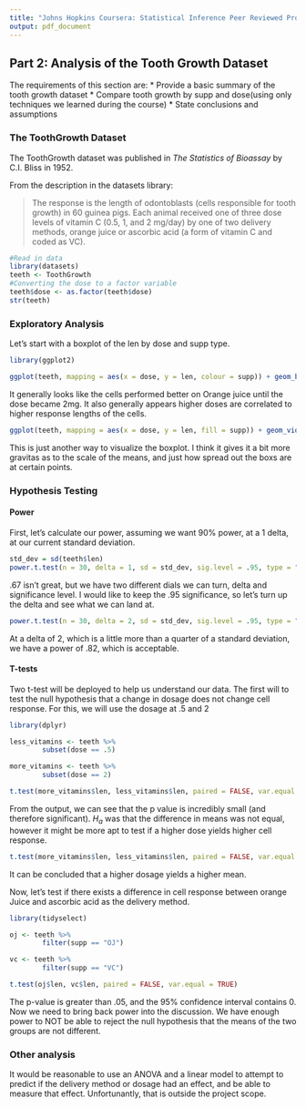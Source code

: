 ```yaml
---
title: "Johns Hopkins Coursera: Statistical Inference Peer Reviewed Project, Part 2"
output: pdf_document
---
```


## Part 2: Analysis of the Tooth Growth Dataset
The requirements of this section are:
* Provide a basic summary of the tooth growth dataset
* Compare tooth growth by supp and dose(using only techniques we learned during the course)
* State conclusions and assumptions

### The ToothGrowth Dataset
The ToothGrowth dataset was published in *The Statistics of Bioassay* by C.I. Bliss in 1952. 

From the description in the datasets library:

> The response is the length of odontoblasts (cells responsible for tooth growth) in 60 guinea pigs. Each animal received one of three dose levels of vitamin C (0.5, 1, and 2 mg/day) by one of two delivery methods, orange juice or ascorbic acid (a form of vitamin C and coded as VC).

```r
#Read in data
library(datasets)
teeth <- ToothGrowth
#Converting the dose to a factor variable
teeth$dose <- as.factor(teeth$dose)
str(teeth)
```

### Exploratory Analysis

Let's start with a boxplot of the len by dose and supp type. 
```r
library(ggplot2)

ggplot(teeth, mapping = aes(x = dose, y = len, colour = supp)) + geom_boxplot()
```
It generally looks like the cells performed better on Orange juice until the dose became 2mg. It also generally appears higher doses are correlated to higher response lengths of the cells. 

```r
ggplot(teeth, mapping = aes(x = dose, y = len, fill = supp)) + geom_violin()
```

This is just another way to visualize the boxplot. I think it gives it a bit more gravitas as to the scale of the means, and just how spread out the boxs are at certain points. 

### Hypothesis Testing

#### Power

First, let's calculate our power, assuming we want 90% power, at a 1 delta, at our current standard deviation.

```r
std_dev = sd(teeth$len)
power.t.test(n = 30, delta = 1, sd = std_dev, sig.level = .95, type = "two.sample")
```

.67 isn't great, but we have two different dials we can turn, delta and significance level. I would like to keep the .95 significance, so let's turn up the delta and see what we can land at. 

```r
power.t.test(n = 30, delta = 2, sd = std_dev, sig.level = .95, type = "two.sample")
```

At a delta of 2, which is a little more than a quarter of a standard deviation, we have a power of .82, which is acceptable.

#### T-tests

Two t-test will be deployed to help us understand our data. The first will to test the null hypothesis that a change in dosage does not change cell response. For this, we will use the dosage at .5 and 2

```r
library(dplyr)

less_vitamins <- teeth %>%
        subset(dose == .5)

more_vitamins <- teeth %>%
        subset(dose == 2)

t.test(more_vitamins$len, less_vitamins$len, paired = FALSE, var.equal = TRUE)
```

From the output, we can see that the p value is incredibly small (and therefore significant). $H_a$ was that the difference in means was not equal, however it might be more apt to test if a higher dose yields higher cell response. 

```r
t.test(more_vitamins$len, less_vitamins$len, paired = FALSE, var.equal = TRUE, alternative = "greater")
```

It can be concluded that a higher dosage yields a higher mean.

Now, let's test if there exists a difference in cell response between orange Juice and ascorbic acid as the delivery method. 

```r
library(tidyselect)

oj <- teeth %>%
        filter(supp == "OJ")

vc <- teeth %>%
        filter(supp == "VC")

t.test(oj$len, vc$len, paired = FALSE, var.equal = TRUE)
```

The p-value is greater than .05, and the 95% confidence interval contains 0. Now we need to bring back power into the discussion. We have enough power to NOT be able to reject the null hypothesis that the means of the two groups are not different. 


### Other analysis
It would be reasonable to use an ANOVA and a linear model to attempt to predict if the delivery method or dosage had an effect, and be able to measure that effect. Unfortunantly, that is outside the project scope. 